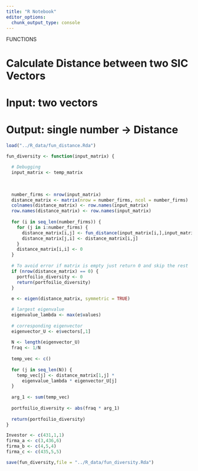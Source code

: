 ```yaml
---
title: "R Notebook"
editor_options: 
  chunk_output_type: console
---
```


############# FUNCTIONS ##################

# Calculate Distance between two SIC Vectors
# Input:    two vectors
# Output:   single number -> Distance

```r
load("../R_data/fun_distance.Rda")
```


```r
fun_diversity <- function(input_matrix) {
  
  # Debugging
  input_matrix <- temp_matrix
  
  
  
  number_firms <- nrow(input_matrix)
  distance_matrix <- matrix(nrow = number_firms, ncol = number_firms)
  colnames(distance_matrix) <- row.names(input_matrix)
  row.names(distance_matrix) <- row.names(input_matrix)
  
  for (i in seq_len(number_firms)) {
    for (j in i:number_firms) {
      distance_matrix[i,j] <- fun_distance(input_matrix[i,],input_matrix[j,])
      distance_matrix[j,i] <- distance_matrix[i,j]
    }
    distance_matrix[i,i] <- 0
  }
  
  # To avoid error if matrix is empty just return 0 and skip the rest
  if (nrow(distance_matrix) == 0) {
    portfoilio_diversity <- 0
    return(portfoilio_diversity)
  }
  
  e <- eigen(distance_matrix, symmetric = TRUE)

  # largest eigenvalue
  eigenvalue_lambda <- max(e$values)
  
  # corresponding eigenvector
  eigenvector_U <- e$vectors[,1]
  
  N <- length(eigenvector_U)
  fraq <- 1/N
  
  temp_vec <- c()
  
  for (j in seq_len(N)) {
    temp_vec[j] <- distance_matrix[1,j] * 
      eigenvalue_lambda * eigenvector_U[j]
  }
  
  arg_1 <- sum(temp_vec)
  
  portfoilio_diversity <- abs(fraq * arg_1)
  
  return(portfoilio_diversity)
}
```

```r
Investor <- c(431,1,1)
firma_a <- c(3,436,6)
firma_b <- c(4,5,4)
firma_c <- c(435,5,5)

```



```r
save(fun_diversity,file = "../R_data/fun_diversity.Rda")
```

